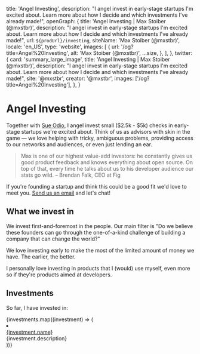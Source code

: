 
  title: 'Angel Investing',
  description:
    "I angel invest in early-stage startups I'm excited about. Learn more about how I decide and which investments I've already made!",
  openGraph: {
    title: 'Angel Investing | Max Stoiber (@mxstbr)',
    description:
      "I angel invest in early-stage startups I'm excited about. Learn more about how I decide and which investments I've already made!",
    url: `${prodUrl}/investing`,
    siteName: 'Max Stoiber (@mxstbr)',
    locale: 'en_US',
    type: 'website',
    images: [
      {
        url: '/og?title=Angel%20Investing',
        alt: 'Max Stoiber (@mxstbr)',
        ...size,
      },
    ],
  },
  twitter: {
    card: 'summary_large_image',
    title: 'Angel Investing | Max Stoiber (@mxstbr)',
    description:
      "I angel invest in early-stage startups I'm excited about. Learn more about how I decide and which investments I've already made!",
    site: '@mxstbr',
    creator: '@mxstbr',
    images: ['/og?title=Angel%20Investing'],
  },
}

<Prose>

# Angel Investing

Together with [Sue Odio](https://www.linkedin.com/in/sueodio/), I angel invest small ($2.5k - $5k) checks in early-stage startups we're excited about. Think of us as advisors with skin in the game — we love helping with tricky, ambiguous problems, providing access to our networks and audiences, or even just lending an ear.

> Max is one of our highest value-add investors: he constantly gives us good product feedback and knows everything about open source.
> On top of that, every time he talks about us to his developer audience our stats go wild.
> – Brendan Falk, CEO at Fig

If you're founding a startup and think this could be a good fit we'd love to meet you. [Send us an email](mailto:angel@mxstbr.com) and let's chat!

## What we invest in

We invest first-and-foremost in the people. Our main filter is "Do we believe these founders can go through the one-of-a-kind challenge of building a company that can change the world?"

We love investing early to make the most of the limited amount of money we have. The earlier, the better.

I personally love investing in products that I (would) use myself, even more so if they're products aimed at developers.

## Investments

So far, I have invested in:

<ItemList>
  {investments.map((investment) => (
    <li
      className="flex flex-1 items-center space-x-4 pl-0"
      key={investment.hrea}
    >
      <div className="text-slate-900 dark:text-slate-100">
        <a target="_blank" href={investment.href}>
          {investment.name}
        </a>
      </div>
      <span
        className="w-full border-t border-slate-300 border-dashed dark:border-slate-500 min-w-4"
        style={{ flexShrink: 999999 }}
      ></span>
      <div className="text-slate-600 text-right dark:text-slate-400 tabular-nums shrink-0">
        {investment.description}
      </div>
    </li>
  ))}
</ItemList>

</Prose>

